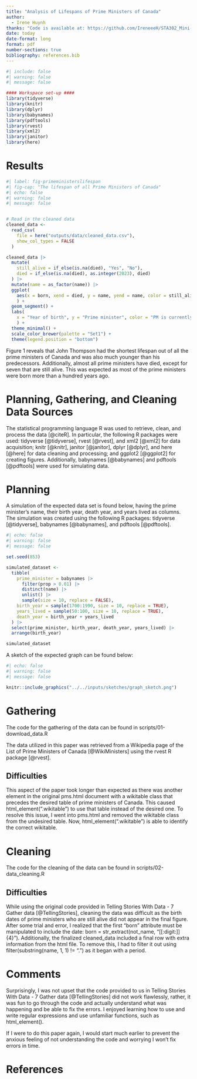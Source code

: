```yaml
---
title: "Analysis of Lifespans of Prime Ministers of Canada"
author: 
  - Irene Huynh
thanks: "Code is available at: https://github.com/IreneeeH/STA302_Mini-Essay_5a.git"
date: today
date-format: long
format: pdf
number-sections: true
bibliography: references.bib
---
```


```r
#| include: false
#| warning: false
#| message: false

#### Workspace set-up ####
library(tidyverse)
library(knitr)
library(dplyr)
library(babynames)
library(pdftools)
library(rvest)
library(xml2)
library(janitor)
library(here)
```

# Results

```r
#| label: fig-primeministerslifespan
#| fig-cap: "The lifespan of all Prime Ministers of Canada"
#| echo: false
#| warning: false
#| message: false


# Read in the cleaned data
cleaned_data <-
  read_csv(
    file = here("outputs/data/cleaned_data.csv"),
    show_col_types = FALSE
  )

cleaned_data |>
  mutate(
    still_alive = if_else(is.na(died), "Yes", "No"),
    died = if_else(is.na(died), as.integer(2023), died)
  ) |>
  mutate(name = as_factor(name)) |>
  ggplot(
    aes(x = born, xend = died, y = name, yend = name, color = still_alive)
    ) +
  geom_segment() +
  labs(
    x = "Year of birth", y = "Prime minister", color = "PM is currently alive"
    ) +
  theme_minimal() +
  scale_color_brewer(palette = "Set1") +
  theme(legend.position = "bottom")
```
Figure 1 reveals that John Thompson had the shortest lifespan out of all the prime ministers of Canada and was also much younger than his predecessors. Additionally, almost all prime ministers have died, except for seven that are still alive. This was expected as most of the prime ministers were born more than a hundred years ago.

# Planning, Gathering, and Cleaning Data Sources

The statistical programming language R was used to retrieve, clean, and process the data [@citeR]. In particular, the following R packages were used: tidyverse [@tidyverse], rvest [@rvest], and xml2 [@xml2] for data acquisition; knitr [@knitr], janitor [@janitor], dplyr [@dplyr], and here [@here] for data cleaning and processing; and ggplot2 [@ggplot2] for creating figures. Additionally, babynames [@babynames] and pdftools [@pdftools] were used for simulating data.

# Planning

A simulation of the expected data set is found below, having the prime minister's name, their birth year, death year, and years lived as columns. The simulation was created using the following R packages: tidyverse [@tidyverse], babynames [@babynames], and pdftools [@pdftools].
```r
#| echo: false
#| warning: false
#| message: false

set.seed(853)

simulated_dataset <-
  tibble(
    prime_minister = babynames |>
      filter(prop > 0.01) |>
      distinct(name) |>
      unlist() |>
      sample(size = 10, replace = FALSE),
    birth_year = sample(1700:1990, size = 10, replace = TRUE),
    years_lived = sample(50:100, size = 10, replace = TRUE),
    death_year = birth_year + years_lived
  ) |>
  select(prime_minister, birth_year, death_year, years_lived) |>
  arrange(birth_year)

simulated_dataset
```

A sketch of the expected graph can be found below:

```r
#| echo: false
#| warning: false
#| message: false

knitr::include_graphics("../../inputs/sketches/graph_sketch.png")
```

# Gathering

The code for the gathering of the data can be found in scripts/01-download_data.R

The data utilized in this paper was retrieved from a Wikipedia page of the List of Prime Ministers of Canada [@WikiMinisters] using the rvest R package [@rvest].

## Difficulties

This aspect of the paper took longer than expected as there was another element in the original pms.html document with a wikitable class that precedes the desired table of prime ministers of Canada. This caused html_element(".wikitable") to use that table instead of the desired one. To resolve this issue, I went into pms.html and removed the wikitable class from the undesired table. Now, html_element(".wikitable") is able to identify the correct wikitable.

# Cleaning

The code for the cleaning of the data can be found in scripts/02-data_cleaning.R

## Difficulties

While using the original code provided in Telling Stories With Data - 7 Gather data [@TellingStories], cleaning the data was difficult as the birth dates of prime ministers who are still alive did not appear in the final figure. After some trial and error, I realized that the first "born" attribute must be manipulated to include the date: born = str_extract(not_name, "[[:digit:]]{4}"). Additionally, the finalized cleaned_data included a final row with extra information from the html file. To remove this, I had to filter it out using filter(substring(name, 1, 1) != ".") as it began with a period.

# Comments

Surprisingly, I was not upset that the code provided to us in Telling Stories With Data - 7 Gather data [@TellingStories] did not work flawlessly, rather, it was fun to go through the code and actually understand what was happening and be able to fix the errors. I enjoyed learning how to use and write regular expressions and use unfamiliar functions, such as html_element(). 

If I were to do this paper again, I would start much earlier to prevent the anxious feeling of not understanding the code and worrying I won't fix errors in time. 

\newpage

# References

